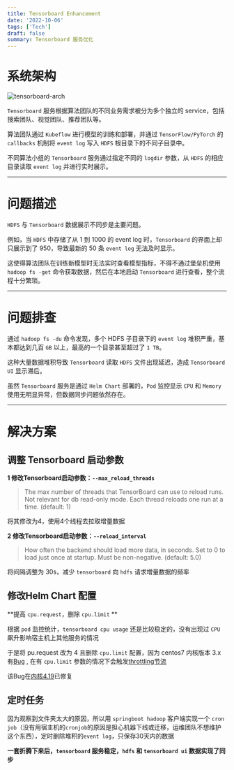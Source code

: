 ```yaml
---
title: Tensorboard Enhancement
date: '2022-10-06'
tags: ['Tech']
draft: false
summary: Tensorboard 服务优化
---
```


<TOCInline toc={props.toc}/>

# 系统架构

![tensorboard-arch](/static/images/tensorboardEnhancement/tensorboard-arch.png)

`Tensorboard` 服务根据算法团队的不同业务需求被分为多个独立的 service，包括搜索团队、视觉团队、推荐团队等。

算法团队通过 `Kubeflow` 进行模型的训练和部署，并通过 `TensorFlow/PyTorch` 的 `callbacks` 机制将 `event log` 写入 `HDFS` 根目录下的不同子目录中。

不同算法小组的 `Tensorboard` 服务通过指定不同的 `logdir` 参数，从 `HDFS` 的相应目录读取 `event log` 并进行实时展示。

------------


# 问题描述

`HDFS` 与 `Tensorboard` 数据展示不同步是主要问题。

例如，当 `HDFS` 中存储了从 1 到 1000 的 event log 时，`Tensorboard` 的界面上却只展示到了 950，导致最新的 50 条 `event log` 无法及时显示。

这使得算法团队在训练新模型时无法实时查看模型指标，不得不通过堡垒机使用 `hadoop fs -get` 命令获取数据，然后在本地启动 `Tensorboard` 进行查看，整个流程十分繁琐。

------------


# 问题排查

通过 `hadoop fs -du` 命令发现，多个 HDFS 子目录下的 `event log` 堆积严重，基本都达到几百 `GB` 以上，最高的一个目录甚至超过了 `1 TB`。

这种大量数据堆积导致 `Tensorboard` 读取 `HDFS` 文件出现延迟，造成 `Tensorboard UI` 显示滞后。

虽然 `Tensorboard` 服务是通过 `Helm Chart` 部署的，`Pod` 监控显示 `CPU` 和 `Memory` 使用无明显异常，但数据同步问题依然存在。

------------


# 解决方案

## 调整 Tensorboard 启动参数
**1 修改Tensorboard启动参数：`--max_reload_threads`**

>The max number of threads that TensorBoard can use to reload runs. Not relevant for db read-only mode. Each thread reloads one run at a time. (default: 1)

将其修改为4，使用4个线程去拉取增量数据

**2 修改Tensorboard启动参数：`--reload_interval`**

>How often the backend should load more data, in seconds. Set to 0 to load just once at startup. Must be non-negative. (default: 5.0)

将间隔调整为 30s，减少 `tensorboard` 向 `hdfs` 请求增量数据的频率

## 修改Helm Chart 配置
**提高 `cpu.request`，删除 `cpu.limit` **

根据 `pod` 监控统计，`tensorboard cpu usage` 还是比较稳定的，没有出现过 `CPU` 飙升影响宿主机上其他服务的情况

于是将 pu.request 改为 4 且删除 `cpu.limit` 配置，因为 centos7 内核版本 3.x 有[Bug](https://git.kernel.org/pub/scm/linux/kernel/git/torvalds/linux.git/commit/?id=763a9ec06c4 "Bug") , 在有 `cpu.limit` 参数的情况下会触发[throttling节流](https://github.com/kubernetes/kubernetes/issues/67577 "节流")

该Bug在[内核4.19](https://git.kernel.org/pub/scm/linux/kernel/git/torvalds/linux.git/commit/?id=763a9ec06c4 "4.19")已修复

## 定时任务

因为观察到文件夹太大的原因，所以用 `springboot hadoop` 客户端实现一个 `cron job`（没有用宿主机的`cronjob`的原因是担心机器下线或迁移，运维团队不想维护这个东西），定时删除堆积的`event log`，只保存30天内的数据

**一套折腾下来后，`tensorboard` 服务稳定，`hdfs` 和 `tensorboard ui` 数据实现了同步**